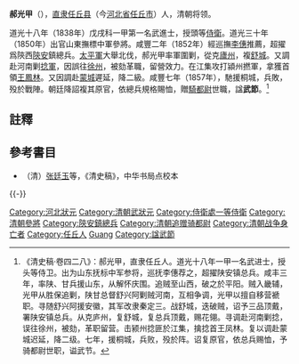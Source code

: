 '''郝光甲'''（{{bd|？||1857年||Hao郝}}），[[直隶省|直隶]][[任丘县|任丘县]]（今[[河北省|河北省]][[任丘市|任丘市]]）人，清朝将领。

道光十八年（1838年）戊戌科一甲第一名武進士，授頭等[[侍衛|侍衛]]。道光三十年（1850年）出官山東撫標中軍參將。咸豐二年（1852年）經巡撫[[李僡|李僡]]推薦，超擢爲陝西[[陝安|陝安]]鎮總兵。[[太平軍|太平軍]]大舉北伐，郝光甲率軍圍剿，從克[[廬州|廬州]]，複[[舒城|舒城]]。又調赴河南剿[[捻軍|捻軍]]，因誤往[[徐州|徐州]]，被劾革職，留營效力。在江集攻打潁州撚軍，拿獲首領[[王鳳林|王鳳林]]。又因調赴[[蒙城|蒙城]]遲延，降二級。咸豐七年（1857年），馳援桐城，兵敗，殁於戰陣。朝廷降詔複其原官，依總兵規格賜恤，贈[[騎都尉|騎都尉]]世職，諡'''武節'''。<ref>《清史稿·卷四二八》：郝光甲，直隶任丘人。道光十八年一甲一名武进士，授头等侍卫。出为山东抚标中军参将，巡抚李僡荐之，超擢陕安镇总兵。咸丰三年，率陕、甘兵援山东，从解怀庆围。追贼至山西，破之於平阳。贼入畿辅，光甲从胜保追剿，陕甘总督舒兴阿剿贼河南，互相争调，光甲以擅自移营褫职。寻随舒兴阿援安徽，其军改隶秦定三。战舒城，迭破贼，诏予三品顶戴，署陕安镇总兵。从克庐州，复舒城，复总兵顶戴，赐花翎。寻调赴河南剿捻，误往徐州，被劾，革职留营。击颍州捻匪於江集，擒捻首王凤林。复以调赴蒙城迟延，降二级。七年，援桐城，兵败，殁於阵。诏复原官，依总兵赐恤，予骑都尉世职，谥武节。</ref>

==註釋==
{{reflist}}

== 參考書目 ==
*（清）[[张廷玉|张廷玉]]等，《清史稿》，中华书局点校本

{{-}}
{{道光十八年戊戌科武殿試金榜}}
{{DEFAULTSORT:Hao郝}}
[[Category:河北狀元|Category:河北狀元]]
[[Category:清朝武狀元|Category:清朝武狀元]]
[[Category:侍衛處一等侍衛|Category:侍衛處一等侍衛]]
[[Category:清朝參將|Category:清朝參將]]
[[Category:陝安鎮總兵|Category:陝安鎮總兵]]
[[Category:清朝追赠骑都尉|Category:清朝追赠骑都尉]]
[[Category:清朝战争身亡者|Category:清朝战争身亡者]]
[[Category:任丘人|Category:任丘人]]
[[Category:郝姓|Guang]]
[[Category:諡武節|Category:諡武節]]